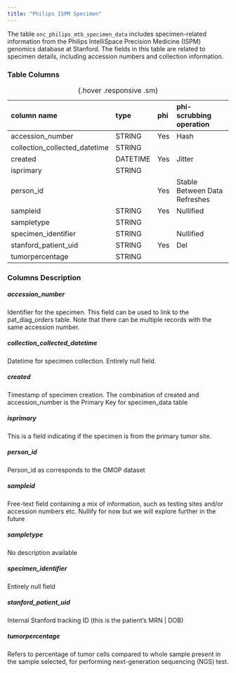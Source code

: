 ```yaml
---
title: "Philips ISPM Specimen"
---
```


The table `onc_philips_mtb_specimen_data` includes specimen-related information from the Philips IntelliSpace Precision Medicine (ISPM) genomics database at Stanford. The fields in this table are related to specimen details, including accession numbers and collection information.

### Table Columns

| column name                   | type     | phi   | phi-scrubbing operation       |
|:------------------------------|:---------|:------|:------------------------------|
| accession_number              | STRING   | Yes   | Hash                          |
| collection_collected_datetime | STRING   |       |                            |
| created                       | DATETIME | Yes   | Jitter                        |
| isprimary                     | STRING   |       |                            |
| person_id                     |          | Yes   | Stable Between Data Refreshes |
| sampleid                      | STRING   | Yes   | Nullified                     |
| sampletype                    | STRING   |       |                            |
| specimen_identifier           | STRING   |       | Nullified                         |
| stanford_patient_uid          | STRING   | Yes   | Del                           |
| tumorpercentage               | STRING   |       |                            |

:  {.hover .responsive .sm}

### Columns Description


##### accession_number

Identifier for the specimen. This field can be used to link to the pat_diag_orders table. Note that there can be multiple records with the same accession number.

##### collection_collected_datetime

Datetime for specimen collection. Entirely null field.

##### created

Timestamp of specimen creation. The combination of created and accession_number is the Primary Key for specimen_data table

##### isprimary

This is a field indicating if the specimen is from the primary tumor site.

##### person_id

Person_id as corresponds to the OMOP dataset

##### sampleid

Free-text field containing a mix of information, such as testing sites and/or accession numbers etc. Nullify for now but we will explore further in the future

##### sampletype

No description available

##### specimen_identifier

Entirely null field

##### stanford_patient_uid

Internal Stanford tracking ID (this is the patient's MRN | DOB)

##### tumorpercentage

Refers to percentage of tumor cells compared to whole sample present in the sample selected, for performing next-generation sequencing (NGS) test.

